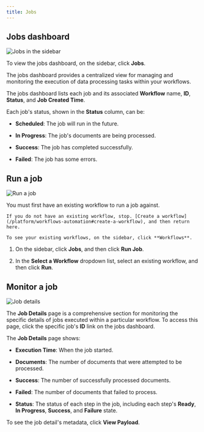 ```yaml
---
title: Jobs
---
```

## Jobs dashboard

![Jobs in the sidebar](/img/platform/Jobs-Sidebar.png)

To view the jobs dashboard, on the sidebar, click **Jobs**.

The jobs dashboard provides a centralized view for managing and monitoring the execution of data processing tasks within your workflows.

The jobs dashboard lists each job and its associated **Workflow** name, **ID**, **Status**, and **Job Created Time**.

Each job's status, shown in the **Status** column, can be:
    
*   **Scheduled**: The job will run in the future.
    
*   **In Progress**: The job's documents are being processed.
    
*   **Success**: The job has completed successfully.
    
*   **Failed**: The job has some errors.

## Run a job

![Run a job](/img/platform/Run-Job.png)

<Warning>
    You must first have an existing workflow to run a job against.

    If you do not have an existing workflow, stop. [Create a workflow](/platform/workflows-automation#create-a-workflow), and then return here.

    To see your existing workflows, on the sidebar, click **Workflows**.
</Warning>

1.  On the sidebar, click **Jobs**, and then click **Run Job**.
    
2.  In the **Select a Workflow** dropdown list, select an existing workflow, and then click **Run**.

## Monitor a job

![Job details](/img/platform/Job-Details.png)

The **Job Details** page is a comprehensive section for monitoring the specific details of jobs executed within a particular workflow. To access this page, click the specific job's **ID** link on the jobs dashboard.

The **Job Details** page shows:

*   **Execution Time**: When the job started.

*   **Documents**: The number of documents that were attempted to be processed.

*   **Success**: The number of successfully processed documents.

*   **Failed**: The number of documents that failed to process.

*   **Status**: The status of each step in the job, including each step's **Ready**, **In Progress**, **Success**, and **Failure** state.

To see the job detail's metadata, click **View Payload**.
